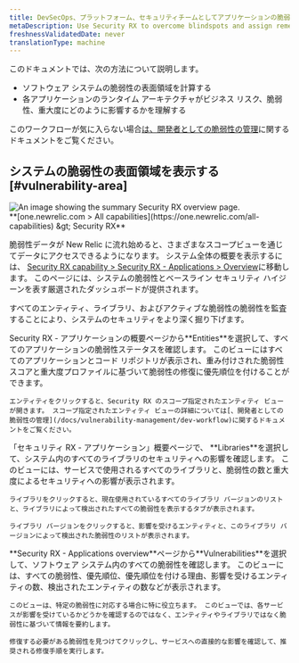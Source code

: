 ```yaml
---
title: DevSecOps、プラットフォーム、セキュリティチームとしてアプリケーションの脆弱性を管理する
metaDescription: Use Security RX to overcome blindspots and assign remediation to developers as a security team.
freshnessValidatedDate: never
translationType: machine
---
```


このドキュメントでは、次の方法について説明します。

* ソフトウェア システムの脆弱性の表面領域を計算する
* 各アプリケーションのランタイム アーキテクチャがビジネス リスク、脆弱性、重大度にどのように影響するかを理解する

このワークフローが気に入らない場合[は、開発者としての脆弱性の管理](/docs/vulnerability-management/dev-workflow)に関するドキュメントをご覧ください。

## システムの脆弱性の表面領域を表示する [#vulnerability-area]

<img title="Security RX overview" alt="An image showing the summary Security RX overview page." src="/images/security_app-overview.webp" />

<figcaption>
  <DNT>
    **[one.newrelic.com &gt; All capabilities](https://one.newrelic.com/all-capabilities) &amp;gt; Security RX**
  </DNT>
</figcaption>

脆弱性データが New Relic に流れ始めると、さまざまなスコープビューを通じてデータにアクセスできるようになります。 システム全体の概要を表示するには、 [Security RX capability &gt; Security RX - Applications &gt; Overview](https://one.newrelic.com/vulnerability-management/apm-summary)に移動します。 このページには、システムの脆弱性とベースライン セキュリティ ハイジーンを表す厳選されたダッシュボードが提供されます。

すべてのエンティティ、ライブラリ、およびアクティブな脆弱性の脆弱性を監査することにより、システムのセキュリティをより深く掘り下げます。

<CollapserGroup>
  <Collapser className="freq-link" id="entity" title="すべてのエンティティの脆弱性を管理する">
    Security RX - アプリケーションの概要ページから<DNT>**Entities**</DNT>を選択して、すべてのアプリケーションの脆弱性ステータスを確認します。 このビューにはすべてのアプリケーションとコード リポジトリが表示され、重み付けされた脆弱性スコアと重大度プロファイルに基づいて脆弱性の修復に優先順位を付けることができます。

    エンティティをクリックすると、Security RX のスコープ指定されたエンティティ ビューが開きます。 スコープ指定されたエンティティ ビューの詳細については[、開発者としての脆弱性の管理](/docs/vulnerability-management/dev-workflow)に関するドキュメントをご覧ください。
  </Collapser>

  <Collapser className="freq-link" id="library" title="ライブラリのセキュリティへの影響を理解する">
    「セキュリティ RX - アプリケーション」概要ページで、 <DNT>**Libraries**</DNT>を選択して、システム内のすべてのライブラリのセキュリティへの影響を確認します。 このビューには、サービスで使用されるすべてのライブラリと、脆弱性の数と重大度によるセキュリティへの影響が表示されます。

    ライブラリをクリックすると、現在使用されているすべてのライブラリ バージョンのリストと、ライブラリによって検出されたすべての脆弱性を表示するタブが表示されます。

    ライブラリ バージョンをクリックすると、影響を受けるエンティティと、このライブラリ バージョンによって検出された脆弱性のリストが表示されます。
  </Collapser>

  <Collapser className="freq-link" id="vuln" title="特定の脆弱性を管理する">
    <DNT>**Security RX - Applications overview**</DNT>ページから<DNT>**Vulnerabilities**</DNT>を選択して、ソフトウェア システム内のすべての脆弱性を確認します。 このビューには、すべての脆弱性、優先順位、優先順位を付ける理由、影響を受けるエンティティの数、検出されたエンティティの数などが表示されます。

    このビューは、特定の脆弱性に対応する場合に特に役立ちます。 このビューでは、各サービスが影響を受けているかどうかを確認するのではなく、エンティティやライブラリではなく脆弱性に基づいて情報を要約します。

    修復する必要がある脆弱性を見つけてクリックし、サービスへの直接的な影響を確認して、推奨される修復手順を実行します。
  </Collapser>
</CollapserGroup>